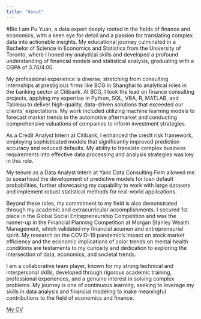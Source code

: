 ```yaml
---
title: "About"
---
```


#Bio
I am Pu Yuan, a data expert deeply rooted in the fields of finance and economics, with a keen eye for detail and a passion for translating complex data into actionable insights. My educational journey culminated in a Bachelor of Science in Economics and Statistics from the University of Toronto, where I honed my analytical skills and developed a profound understanding of financial models and statistical analysis, graduating with a CGPA of 3.76/4.00.

My professional experience is diverse, stretching from consulting internships at prestigious firms like BCG in Shanghai to analytical roles in the banking sector at Citibank. At BCG, I took the lead on finance consulting projects, applying my expertise in Python, SQL, VBA, R, MATLAB, and Tableau to deliver high-quality, data-driven solutions that exceeded our clients' expectations. My work included utilizing machine learning models to forecast market trends in the automotive aftermarket and conducting comprehensive valuations of companies to inform investment strategies.

As a Credit Analyst Intern at Citibank, I enhanced the credit risk framework, employing sophisticated models that significantly improved prediction accuracy and reduced defaults. My ability to translate complex business requirements into effective data processing and analysis strategies was key in this role.

My tenure as a Data Analyst Intern at Yanc Data Consulting Firm allowed me to spearhead the development of predictive models for loan default probabilities, further showcasing my capability to work with large datasets and implement robust statistical methods for real-world applications.

Beyond these roles, my commitment to my field is also demonstrated through my academic and extracurricular accomplishments. I secured 1st place in the Global Social Entrepreneurship Competition and was the runner-up in the Financial Planning Competition at Morgan Stanley Wealth Management, which validated my financial acumen and entrepreneurial spirit. My research on the COVID-19 pandemic's impact on stock market efficiency and the economic implications of color trends on mental health conditions are testaments to my curiosity and dedication to exploring the intersection of data, economics, and societal trends.

I am a collaborative team player, known for my strong technical and interpersonal skills, developed through rigorous academic training, professional experiences, and a genuine interest in solving complex problems. My journey is one of continuous learning, seeking to leverage my skills in data analysis and financial modeling to make meaningful contributions to the field of economics and finance.

[My CV](puyuan_cv.pdf)


